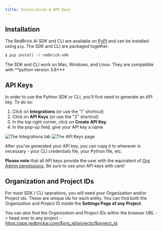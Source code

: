 ```yaml
---
title: Installation & API Keys
---
```


## Installation

The RedBrick AI SDK and CLI are available on [PyPI](https://pypi.org/project/redbrick-sdk/) and can be installed using `pip`. The SDK and CLI are packaged together.&#x20;

```bash
$ pip install -U redbrick-sdk
```

<Note>
The SDK and CLI work on Mac, Windows, and Linux.
</Note>

<Warning>
They are compatible with **python version 3.8+**
</Warning>

## API Keys

In order to use the Python SDK or CLI, you'll first need to generate an API key. To do so:

1. Click on **Integrations** (or use the "i" shortcut)
2. Click on **API Keys** (or use the "2" shortcut)
3. In the top right corner, click on **Create API Key**
4. In the pop-up field, give your API key a name

<Frame caption="The Integrations tab">
  <img src="/assets/images/CleanShot 2025-01-07 at 12.18.08.png" alt="The Integrations tab" />
</Frame>

<Frame caption="The API Keys page">
  <img src="/assets/images/CleanShot 2025-01-07 at 12.19.48.png" alt="The API Keys page" />
</Frame>

After you've generated your API key, you can copy it to wherever is necessary - your CLI credentials file, your Python file, etc.

**Please note** that all API keys provide the user with the equivalent of [Org Admin permissions](/organizations/what-is-an-organization#organization-level-roles). Be sure to use your API keys with care!

## Organization and Project IDs

For most SDK / CLI operations, you will need your Organization and/or Project ids. These are unique ids for each entity. You can find both the Organization and Project ID inside the **Settings Page of any Project**.&#x20;

You can also find the Organization and Project IDs within the browser URL -> head over to any project - https://app.redbrickai.com/$org_id/projects/$project_id.

<figure><img src="../.gitbook/assets/CleanShot 2023-12-23 at 13.07.35@2x.png" alt=""/><figcaption></figcaption></figure>
